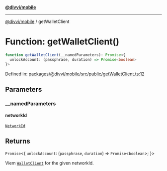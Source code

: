 [**@divvi/mobile**](../README)

---

[@divvi/mobile](../README) / getWalletClient

# Function: getWalletClient()

```ts
function getWalletClient(__namedParameters): Promise<{
  unlockAccount: (passphrase, duration) => Promise<boolean>
}>
```

Defined in: [packages/@divvi/mobile/src/public/getWalletClient.ts:12](https://github.com/divvi-xyz/divvi-mobile/blob/main/packages/@divvi/mobile/src/public/getWalletClient.ts#L12)

## Parameters

### \_\_namedParameters

#### networkId

[`NetworkId`](../type-aliases/NetworkId)

## Returns

`Promise`\<\{
`unlockAccount`: (`passphrase`, `duration`) => `Promise`\<`boolean`\>;
\}\>

Viem [`WalletClient`](https://viem.sh/docs/clients/wallet.html) for the given networkId.

